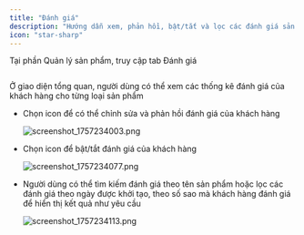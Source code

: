 ```yaml
---
title: "Đánh giá"
description: "Hướng dẫn xem, phản hồi, bật/tắt và lọc các đánh giá sản phẩm của khách hàng."
icon: "star-sharp"
---
```


Tại phần Quản lý sản phẩm, truy cập tab Đánh giá

<Frame caption="">
  <img
    src="https://aimini-upload.sgp1.digitaloceanspaces.com/image725_a08383390f.png"
    alt=""
    style={{ borderRadius:"0.5rem" }}
    title=""
  />
</Frame>


Ở giao diện tổng quan, người dùng có thể xem các thống kê đánh giá của khách hàng cho từng loại sản phẩm

- Chọn icon <Icon icon="pencil" color="#1204e2" size={15} /> để có thể chỉnh sửa và phản hồi đánh giá của khách hàng

  ![screenshot_1757234003.png](/images/screenshot_1757234003.png)


- Chọn icon <Icon icon="toggle-large-on" color="#0a06e4" size={15} /> để bật/tắt đánh giá của khách hàng

  ![screenshot_1757234077.png](/images/screenshot_1757234077.png)
- Người dùng có thể tìm kiếm đánh giá theo tên sản phẩm hoặc lọc các đánh giá theo ngày được khởi tạo, theo số sao mà khách hàng đánh giá để hiển thị kết quả như yêu cầu

  ![screenshot_1757234113.png](/images/screenshot_1757234113.png)